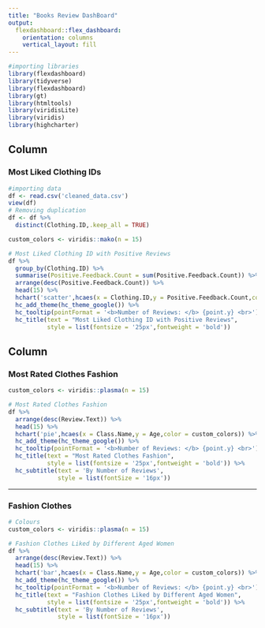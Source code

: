 ```yaml
---
title: "Books Review DashBoard"
output: 
  flexdashboard::flex_dashboard:
    orientation: columns
    vertical_layout: fill
---
```


```r
#importing libraries
library(flexdashboard)
library(tidyverse)
library(flexdashboard)
library(gt)
library(htmltools)
library(viridisLite)
library(viridis)
library(highcharter)
```
Column {data-width=50%}
---------------------------------------------------------------------------------------------------------
### Most Liked Clothing IDs
```r
#importing data
df <- read.csv('cleaned_data.csv')
view(df)
# Removing duplication
df <- df %>%
  distinct(Clothing.ID,.keep_all = TRUE) 

custom_colors <- viridis::mako(n = 15)

# Most Liked Clothing ID with Positive Reviews
df %>%
  group_by(Clothing.ID) %>%
  summarise(Positive.Feedback.Count = sum(Positive.Feedback.Count)) %>%
  arrange(desc(Positive.Feedback.Count)) %>%
  head(15) %>%
  hchart('scatter',hcaes(x = Clothing.ID,y = Positive.Feedback.Count,color = custom_colors)) %>%
  hc_add_theme(hc_theme_google()) %>%
  hc_tooltip(pointFormat = '<b>Number of Reviews: </b> {point.y} <br>') %>%
  hc_title(text = "Most Liked Clothing ID with Positive Reviews",
           style = list(fontsize = '25px',fontweight = 'bold'))
```
Column {data-width=50%}
---------------------------------------------------------------------------------------------------------
### Most Rated Clothes Fashion


```r

custom_colors <- viridis::plasma(n = 15)

# Most Rated Clothes Fashion
df %>%
  arrange(desc(Review.Text)) %>%
  head(15) %>%
  hchart('pie',hcaes(x = Class.Name,y = Age,color = custom_colors)) %>%
  hc_add_theme(hc_theme_google()) %>%
  hc_tooltip(pointFormat = '<b>Number of Reviews: </b> {point.y} <br>') %>%
  hc_title(text = "Most Rated Clothes Fashion",
           style = list(fontsize = '25px',fontweight = 'bold')) %>%
  hc_subtitle(text = 'By Number of Reviews',
              style = list(fontSize = '16px')) 
```





---------------------------------------------------------------------------------------------------------
### Fashion Clothes

```r
# Colours
custom_colors <- viridis::plasma(n = 15)

# Fashion Clothes Liked by Different Aged Women
df %>%
  arrange(desc(Review.Text)) %>%
  head(15) %>%
  hchart('bar',hcaes(x = Class.Name,y = Age,color = custom_colors)) %>%
  hc_add_theme(hc_theme_google()) %>%
  hc_tooltip(pointFormat = '<b>Number of Reviews: </b> {point.y} <br>') %>%
  hc_title(text = "Fashion Clothes Liked by Different Aged Women",
           style = list(fontsize = '25px',fontweight = 'bold')) %>%
  hc_subtitle(text = 'By Number of Reviews',
              style = list(fontSize = '16px')) 
```


